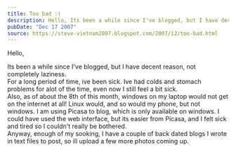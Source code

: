 ```yaml
---
title: Too bad :(
description: Hello, Its been a while since I've blogged, but I have decent reason, not completely laziness. For a long period of time, ive been sick. Ive...
pubDate: "Dec 17 2007"
source: https://steve-vietnam2007.blogspot.com/2007/12/too-bad.html
---
```


Hello,

Its been a while since I've blogged, but I have decent reason, not completely laziness.  
For a long period of time, ive been sick. Ive had colds and stomach problems for alot of the time, even now I still feel a bit sick.  
Also, as of about the 8th of this month, windows on my laptop would not get on the internet at all! Linux would, and so would my phone, but not windows. I am using Picasa to blog, which is only available on windows. I could have used the web interface, but its easier from Picasa, and I felt sick and tired so I couldn't really be bothered.  
Anyway, enough of my sooking, I have a couple of back dated blogs I wrote in text files to post, so ill upload a few more photos coming up.
